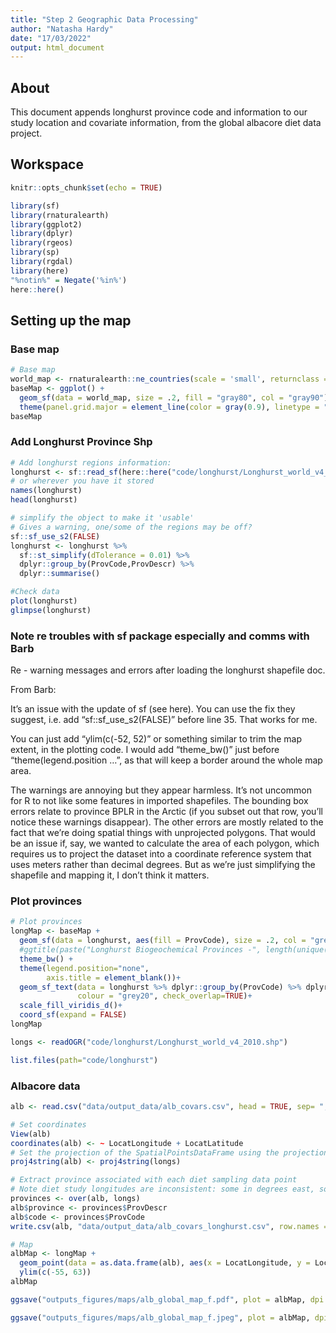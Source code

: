 ```yaml
---
title: "Step 2 Geographic Data Processing"
author: "Natasha Hardy"
date: "17/03/2022"
output: html_document
---
```


## About

This document appends longhurst province code and information to our study location and covariate information, from the global albacore diet data project. 

## Workspace

```r
knitr::opts_chunk$set(echo = TRUE)
```

```r

library(sf)
library(rnaturalearth)
library(ggplot2)
library(dplyr)
library(rgeos)
library(sp)
library(rgdal)
library(here)
"%notin%" = Negate('%in%')
here::here()

```

## Setting up the map

### Base map

```r
# Base map
world_map <- rnaturalearth::ne_countries(scale = 'small', returnclass = c("sf"))
baseMap <- ggplot() +
  geom_sf(data = world_map, size = .2, fill = "gray80", col = "gray90") +
  theme(panel.grid.major = element_line(color = gray(0.9), linetype = "dashed", size = 0.5))
baseMap

```

### Add Longhurst Province Shp

```r
# Add longhurst regions information:
longhurst <- sf::read_sf(here::here("code/longhurst/Longhurst_world_v4_2010.shp")) 
# or wherever you have it stored
names(longhurst)
head(longhurst)

# simplify the object to make it 'usable'
# Gives a warning, one/some of the regions may be off?
sf::sf_use_s2(FALSE)
longhurst <- longhurst %>% 
  sf::st_simplify(dTolerance = 0.01) %>% 
  dplyr::group_by(ProvCode,ProvDescr) %>% 
  dplyr::summarise()

#Check data
plot(longhurst)
glimpse(longhurst)
```

### Note re troubles with sf package especially and comms with Barb
Re - warning messages and errors after loading the longhurst shapefile doc.

From Barb:

It's an issue with the update of sf (see here). You can use the fix they suggest, i.e. add "sf::sf_use_s2(FALSE)" before line 35. That works for me. 

You can just add "ylim(c(-52, 52)" or something similar to trim the map extent, in the plotting code. I would add "theme_bw()" just before "theme(legend.position ... ", as that will keep a border around the whole map area.

The warnings are annoying but they appear harmless. It's not uncommon for R to not like some features in imported shapefiles. The bounding box errors relate to province BPLR in the Arctic (if you subset out that row, you'll notice these warnings disappear). The other errors are mostly related to the fact that we're doing spatial things with unprojected polygons. That would be an issue if, say, we wanted to calculate the area of each polygon, which requires us to project the dataset into a coordinate reference system that uses meters rather than decimal degrees. But as we're just simplifying the shapefile and mapping it, I don't think it matters. 

### Plot provinces

```r

# Plot provinces
longMap <- baseMap + 
  geom_sf(data = longhurst, aes(fill = ProvCode), size = .2, col = "grey50", alpha=.4)+
  #ggtitle(paste("Longhurst Biogeochemical Provinces -", length(unique(longhurst$ProvCode)),"provinces"))+
  theme_bw() +
  theme(legend.position="none",
        axis.title = element_blank())+
  geom_sf_text(data = longhurst %>% dplyr::group_by(ProvCode) %>% dplyr::summarize(n()), aes(label = ProvCode), 
               colour = "grey20", check_overlap=TRUE)+
  scale_fill_viridis_d()+
  coord_sf(expand = FALSE)
longMap

```

```r
longs <- readOGR("code/longhurst/Longhurst_world_v4_2010.shp")

list.files(path="code/longhurst")
```

### Albacore data

```r

alb <- read.csv("data/output_data/alb_covars.csv", head = TRUE, sep= ",")

# Set coordinates
View(alb)
coordinates(alb) <- ~ LocatLongitude + LocatLatitude
# Set the projection of the SpatialPointsDataFrame using the projection of the shapefile
proj4string(alb) <- proj4string(longs)

# Extract province associated with each diet sampling data point
# Note diet study longitudes are inconsistent: some in degrees east, some in degrees west? See map below
provinces <- over(alb, longs)
alb$province <- provinces$ProvDescr
alb$code <- provinces$ProvCode
write.csv(alb, "data/output_data/alb_covars_longhurst.csv", row.names = FALSE)

```

```r

# Map
albMap <- longMap + 
  geom_point(data = as.data.frame(alb), aes(x = LocatLongitude, y = LocatLatitude)) +
  ylim(c(-55, 63))
albMap

ggsave("outputs_figures/maps/alb_global_map_f.pdf", plot = albMap, dpi = 300)

ggsave("outputs_figures/maps/alb_global_map_f.jpeg", plot = albMap, dpi = 300)

```

